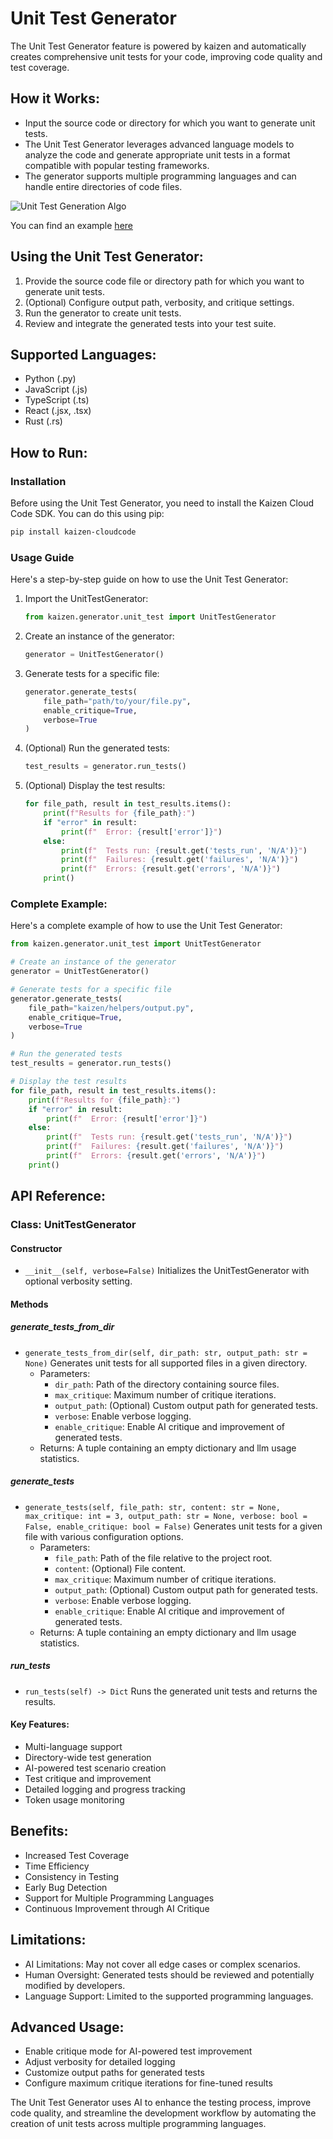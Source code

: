# Unit Test Generator

The Unit Test Generator feature is powered by kaizen and automatically creates comprehensive unit tests for your code, improving code quality and test coverage.

## How it Works:
- Input the source code or directory for which you want to generate unit tests.
- The Unit Test Generator leverages advanced language models to analyze the code and generate appropriate unit tests in a format compatible with popular testing frameworks.
- The generator supports multiple programming languages and can handle entire directories of code files.

![Unit Test Generation Algo](/unit_test_generation_algo.png)

You can find an example [here](https://github.com/Cloud-Code-AI/kaizen/tree/main/examples/unittest/main.py)

## Using the Unit Test Generator:
1. Provide the source code file or directory path for which you want to generate unit tests.
2. (Optional) Configure output path, verbosity, and critique settings.
3. Run the generator to create unit tests.
4. Review and integrate the generated tests into your test suite.

## Supported Languages:
- Python (.py)
- JavaScript (.js)
- TypeScript (.ts)
- React (.jsx, .tsx)
- Rust (.rs)

## How to Run:

### Installation

Before using the Unit Test Generator, you need to install the Kaizen Cloud Code SDK. You can do this using pip:

```bash
pip install kaizen-cloudcode
```

### Usage Guide

Here's a step-by-step guide on how to use the Unit Test Generator:

1. Import the UnitTestGenerator:
   ```python
   from kaizen.generator.unit_test import UnitTestGenerator
   ```

2. Create an instance of the generator:
   ```python
   generator = UnitTestGenerator()
   ```

3. Generate tests for a specific file:
   ```python
   generator.generate_tests(
       file_path="path/to/your/file.py",
       enable_critique=True,
       verbose=True
   )
   ```

4. (Optional) Run the generated tests:
   ```python
   test_results = generator.run_tests()
   ```

5. (Optional) Display the test results:
   ```python
   for file_path, result in test_results.items():
       print(f"Results for {file_path}:")
       if "error" in result:
           print(f"  Error: {result['error']}")
       else:
           print(f"  Tests run: {result.get('tests_run', 'N/A')}")
           print(f"  Failures: {result.get('failures', 'N/A')}")
           print(f"  Errors: {result.get('errors', 'N/A')}")
       print()
   ```

### Complete Example:

Here's a complete example of how to use the Unit Test Generator:

```python
from kaizen.generator.unit_test import UnitTestGenerator

# Create an instance of the generator
generator = UnitTestGenerator()

# Generate tests for a specific file
generator.generate_tests(
    file_path="kaizen/helpers/output.py",
    enable_critique=True,
    verbose=True
)

# Run the generated tests
test_results = generator.run_tests()

# Display the test results
for file_path, result in test_results.items():
    print(f"Results for {file_path}:")
    if "error" in result:
        print(f"  Error: {result['error']}")
    else:
        print(f"  Tests run: {result.get('tests_run', 'N/A')}")
        print(f"  Failures: {result.get('failures', 'N/A')}")
        print(f"  Errors: {result.get('errors', 'N/A')}")
    print()
```

## API Reference:

### Class: UnitTestGenerator

#### Constructor
- `__init__(self, verbose=False)`
  Initializes the UnitTestGenerator with optional verbosity setting.

#### Methods

##### generate_tests_from_dir
- `generate_tests_from_dir(self, dir_path: str, output_path: str = None)`
  Generates unit tests for all supported files in a given directory.
  - Parameters:
    - `dir_path`: Path of the directory containing source files.
     - `max_critique`: Maximum number of critique iterations.
    - `output_path`: (Optional) Custom output path for generated tests.
    - `verbose`: Enable verbose logging.
    - `enable_critique`: Enable AI critique and improvement of generated tests.
  - Returns: A tuple containing an empty dictionary and llm usage statistics.

##### generate_tests
- `generate_tests(self, file_path: str, content: str = None, max_critique: int = 3, output_path: str = None, verbose: bool = False, enable_critique: bool = False)`
  Generates unit tests for a given file with various configuration options.
  - Parameters:
    - `file_path`: Path of the file relative to the project root.
    - `content`: (Optional) File content.
    - `max_critique`: Maximum number of critique iterations.
    - `output_path`: (Optional) Custom output path for generated tests.
    - `verbose`: Enable verbose logging.
    - `enable_critique`: Enable AI critique and improvement of generated tests.
  - Returns: A tuple containing an empty dictionary and llm usage statistics.

##### run_tests
- `run_tests(self) -> Dict`
  Runs the generated unit tests and returns the results.

#### Key Features:
- Multi-language support
- Directory-wide test generation
- AI-powered test scenario creation
- Test critique and improvement
- Detailed logging and progress tracking
- Token usage monitoring

## Benefits:
- Increased Test Coverage
- Time Efficiency
- Consistency in Testing
- Early Bug Detection
- Support for Multiple Programming Languages
- Continuous Improvement through AI Critique

## Limitations:
- AI Limitations: May not cover all edge cases or complex scenarios.
- Human Oversight: Generated tests should be reviewed and potentially modified by developers.
- Language Support: Limited to the supported programming languages.

## Advanced Usage:
- Enable critique mode for AI-powered test improvement
- Adjust verbosity for detailed logging
- Customize output paths for generated tests
- Configure maximum critique iterations for fine-tuned results

The Unit Test Generator uses AI to enhance the testing process, improve code quality, and streamline the development workflow by automating the creation of unit tests across multiple programming languages.